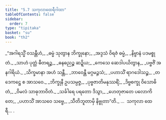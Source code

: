 ```yaml
---
title: "5.7 သကုလာထေရီဂါထာ"
tableOfContents: false
sidebar:
  order: 7
type: "tipitaka"
basket: "su"
book: "th2"
---
```



<DynamicBreadcrumb />

<Division number="97" book="th2" e="ch" v="19" p="390">

<Paragraph number="145" type="verses" book="th2">
_“အဂါရသ္မိံ ဝသန္တီဟံ,_  
_ဓမ္မံ သုတွာန ဘိက္ခုနော;_  
_အဒ္ဒသံ ဝိရဇံ ဓမ္မံ,_  
_နိဗ္ဗာနံ ပဒမစ္စုတံ._  

</Paragraph>

</Division>
<Division number="98" book="th2" e="ch" v="19" p="390">

<Paragraph number="146" type="verses" book="th2">
_သာဟံ ပုတ္တံ ဓီတရဉ္စ,_  
_ဓနဓညဉ္စ ဆဍ္ဍိယ;_  
_ကေသေ ဆေဒါပယိတွာန,_  
_ပဗ္ဗဇိံ အနဂါရိယံ._  

</Paragraph>

</Division>
<Division number="99" book="th2" e="ch" v="19" p="391">

<Paragraph number="147" type="verses" book="th2">
_သိက္ခမာနာ အဟံ သန္တီ,_  
_ဘာဝေန္တီ မဂ္ဂမဉ္ဇသံ;_  
_ပဟာသိံ ရာဂဒေါသဉ္စ,_  
_တဒေကဋ္ဌေ စ အာသဝေ._  

</Paragraph>

</Division>
<Division number="100" book="th2" e="ch" v="19" p="391">

<Paragraph number="148" type="verses" book="th2">
_ဘိက္ခုနီ ဥပသမ္ပဇ္ဇ,_  
_ပုဗ္ဗဇာတိမနုဿရိံ;_  
_ဒိဗ္ဗစက္ခု ဝိသောဓိတံ,_  
_ဝိမလံ သာဓုဘာဝိတံ._  

</Paragraph>

</Division>
<Division number="101" book="th2" e="ch" v="19" p="391">

<Paragraph number="149" type="verses" book="th2">
_သင်္ခါရေ ပရတော ဒိသွာ,_  
_ဟေတုဇာတေ ပလောကိတေ;_  
_ပဟာသိံ အာသဝေ သဗ္ဗေ,_  
_သီတိဘူတာမှိ နိဗ္ဗုတာ”တိ._  


</Paragraph>
</Division>

<Paragraph number="150" type="center" book="th2">
…  သကုလာ ထေရီ… .
</Paragraph>